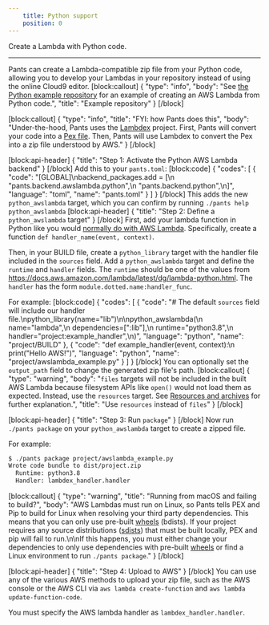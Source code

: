 ```yaml
---
    title: Python support
    position: 0
---
```


Create a Lambda with Python code.

---

Pants can create a Lambda-compatible zip file from your Python code, allowing you to develop your Lambdas in your repository instead of using the online Cloud9 editor.
[block:callout]
{
  "type": "info",
  "body": "See [the Python example repository](https://github.com/pantsbuild/example-python/blob/master/helloworld/awslambda.py) for an example of creating an AWS Lambda from Python code.",
  "title": "Example repository"
}
[/block]

[block:callout]
{
  "type": "info",
  "title": "FYI: how Pants does this",
  "body": "Under-the-hood, Pants uses the [Lambdex](https://github.com/wickman/lambdex) project. First, Pants will convert your code into a [Pex file](doc:pex-files). Then, Pants will use Lambdex to convert the Pex into a zip file understood by AWS."
}
[/block]

[block:api-header]
{
  "title": "Step 1: Activate the Python AWS Lambda backend"
}
[/block]
Add this to your `pants.toml`:
[block:code]
{
  "codes": [
    {
      "code": "[GLOBAL]\nbackend_packages.add = [\n  \"pants.backend.awslambda.python\",\n  \"pants.backend.python\",\n]",
      "language": "toml",
      "name": "pants.toml"
    }
  ]
}
[/block]
This adds the new `python_awslambda` target, which you can confirm by running `./pants help python_awslambda`
[block:api-header]
{
  "title": "Step 2: Define a `python_awslambda` target"
}
[/block]
First, add your lambda function in Python like you would [normally do with AWS Lambda](https://docs.aws.amazon.com/lambda/latest/dg/python-handler.html). Specifically, create a function `def handler_name(event, context)`.

Then, in your BUILD file, create a `python_library` target with the handler file included in the `sources` field. Add a `python_awslambda` target and define the `runtime` and `handler` fields. The `runtime` should be one of the values from https://docs.aws.amazon.com/lambda/latest/dg/lambda-python.html. The `handler` has the form `module.dotted.name:handler_func`.

For example:
[block:code]
{
  "codes": [
    {
      "code": "# The default `sources` field will include our handler file.\npython_library(name=\"lib\")\n\npython_awslambda(\n    name=\"lambda\",\n    dependencies=[\":lib\"],\n    runtime=\"python3.8\",\n    handler=\"project:example_handler\",\n)",
      "language": "python",
      "name": "project/BUILD"
    },
    {
      "code": "def example_handler(event, context):\n    print(\"Hello AWS!\")",
      "language": "python",
      "name": "project/awslambda_example.py"
    }
  ]
}
[/block]
You can optionally set the `output_path` field to change the generated zip file's path.
[block:callout]
{
  "type": "warning",
  "body": "`files` targets will not be included in the built AWS Lambda because filesystem APIs like `open()` would not load them as expected. Instead, use the `resources` target. See [Resources and archives](doc:resources) for further explanation.",
  "title": "Use `resources` instead of `files`"
}
[/block]

[block:api-header]
{
  "title": "Step 3: Run `package`"
}
[/block]
Now run `./pants package` on your `python_awslambda` target to create a zipped file. 

For example:

```bash
$ ./pants package project/awslambda_example.py
Wrote code bundle to dist/project.zip
  Runtime: python3.8
  Handler: lambdex_handler.handler
```
[block:callout]
{
  "type": "warning",
  "title": "Running from macOS and failing to build?",
  "body": "AWS Lambdas must run on Linux, so Pants tells PEX and Pip to build for Linux when resolving your third party dependencies. This means that you can only use pre-built [wheels](https://packaging.python.org/glossary/#term-wheel) (bdists). If your project requires any source distributions ([sdists](https://packaging.python.org/glossary/#term-source-distribution-or-sdist)) that must be built locally, PEX and pip will fail to run.\n\nIf this happens, you must either change your dependencies to only use dependencies with pre-built [wheels](https://pythonwheels.com) or find a Linux environment to run `./pants package`."
}
[/block]

[block:api-header]
{
  "title": "Step 4: Upload to AWS"
}
[/block]
You can use any of the various AWS methods to upload your zip file, such as the AWS console or the AWS CLI via `aws lambda create-function` and `aws lambda update-function-code`.

You must specify the AWS lambda handler as `lambdex_handler.handler`.
